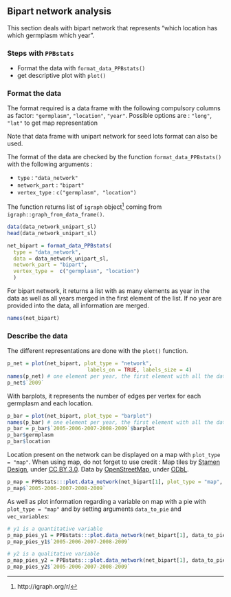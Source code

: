 ## Bipart network analysis
This section deals with bipart network that represents "which location has which germplasm which year".

### Steps with `PPBstats`

- Format the data with `format_data_PPBstats()`
- get descriptive plot with `plot()`

### Format the data

The format required is a data frame with the following compulsory columns as factor: `"germplasm"`, `"location"`, `"year"`.
Possible options are : `"long"`, `"lat"` to get map representation

Note that data frame with unipart network for seed lots format can also be used.

The format of the data are checked by the function `format_data_PPBstats()` with the following arguments :

- `type` : `"data_network"`
- `network_part` : `"bipart"`
- `vertex_type` : `c("germplasm", "location")`


The function returns list of `igraph` object^[http://igraph.org/r/] coming from `igraph::graph_from_data_frame()`.

```r
data(data_network_unipart_sl)
head(data_network_unipart_sl)
```

```r
net_bipart = format_data_PPBstats(
  type = "data_network",
  data = data_network_unipart_sl, 
  network_part = "bipart", 
  vertex_type =  c("germplasm", "location")
  )
```

For bipart network, it returns a list with as many elements as year in the data 
as well as all years merged in the first element of the list.
If no year are provided into the data, all information are merged.

```r
names(net_bipart)
```

### Describe the data

The different representations are done with the `plot()` function.

```r
p_net = plot(net_bipart, plot_type = "network", 
                          labels_on = TRUE, labels_size = 4)
names(p_net) # one element per year, the first element with all the data
p_net$`2009`
```


With barplots, it represents the number of edges per vertex for each germplasm and each location.
```r
p_bar = plot(net_bipart, plot_type = "barplot")
names(p_bar) # one element per year, the first element with all the data
p_bar = p_bar$`2005-2006-2007-2008-2009`$barplot
p_bar$germplasm
p_bar$location
```


Location present on the network can be displayed on a map with `plot_type = "map"`.
When using map, do not forget to use credit :
Map tiles by [Stamen Design](http://stamen.com), 
under [CC BY 3.0](http://creativecommons.org/licenses/by/3.0). 
Data by [OpenStreetMap](http://openstreetmap.org), 
under [ODbL](http://www.openstreetmap.org/copyright).


```r
p_map = PPBstats:::plot.data_network(net_bipart[1], plot_type = "map", labels_on = "location")
p_map$`2005-2006-2007-2008-2009`
```

As well as plot information regarding a variable on map with a pie with `plot_type = "map"` and by setting arguments `data_to_pie` and `vec_variables`:

```r
# y1 is a quantitative variable
p_map_pies_y1 = PPBstats:::plot.data_network(net_bipart[1], data_to_pie, plot_type = "map", vec_variables = "y1")
p_map_pies_y1$`2005-2006-2007-2008-2009`
```

```r
# y2 is a qualitative variable
p_map_pies_y2 = PPBstats:::plot.data_network(net_bipart[1], data_to_pie, plot_type = "map", vec_variables = "y2")
p_map_pies_y2$`2005-2006-2007-2008-2009`
```

